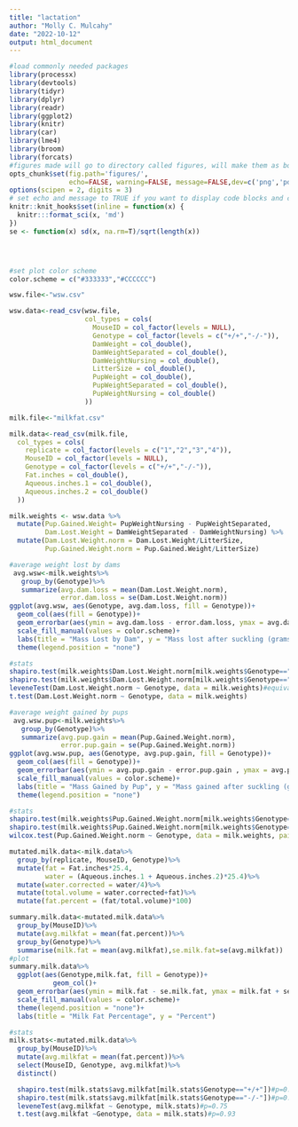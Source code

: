 ```yaml
---
title: "lactation"
author: "Molly C. Mulcahy"
date: "2022-10-12"
output: html_document
---
```


```r
#load commonly needed packages
library(processx)
library(devtools)
library(tidyr)
library(dplyr)
library(readr)
library(ggplot2)
library(knitr)
library(car)
library(lme4)
library(broom)
library(forcats)
#figures made will go to directory called figures, will make them as both png and pdf files 
opts_chunk$set(fig.path='figures/',
               echo=FALSE, warning=FALSE, message=FALSE,dev=c('png','pdf'))
options(scipen = 2, digits = 3)
# set echo and message to TRUE if you want to display code blocks and code output respectively
knitr::knit_hooks$set(inline = function(x) {
  knitr:::format_sci(x, 'md')
})
se <- function(x) sd(x, na.rm=T)/sqrt(length(x))




#set plot color scheme
color.scheme = c("#333333","#CCCCCC")
```

```r
wsw.file<-"wsw.csv"

wsw.data<-read_csv(wsw.file,
                   col_types = cols(
                     MouseID = col_factor(levels = NULL),
                     Genotype = col_factor(levels = c("+/+","-/-")),
                     DamWeight = col_double(),
                     DamWeightSeparated = col_double(),
                     DamWeightNursing = col_double(),
                     LitterSize = col_double(),
                     PupWeight = col_double(),
                     PupWeightSeparated = col_double(),
                     PupWeightNursing = col_double()
                   ))

milk.file<-"milkfat.csv"

milk.data<-read_csv(milk.file,
  col_types = cols(
    replicate = col_factor(levels = c("1","2","3","4")),
    MouseID = col_factor(levels = NULL),
    Genotype = col_factor(levels = c("+/+","-/-")),
    Fat.inches = col_double(),
    Aqueous.inches.1 = col_double(),
    Aqueous.inches.2 = col_double()
  ))
```

```r

milk.weights <- wsw.data %>%
  mutate(Pup.Gained.Weight= PupWeightNursing - PupWeightSeparated,
         Dam.Lost.Weight = DamWeightSeparated - DamWeightNursing) %>%
  mutate(Dam.Lost.Weight.norm = Dam.Lost.Weight/LitterSize,
         Pup.Gained.Weight.norm = Pup.Gained.Weight/LitterSize) 

#average weight lost by dams
 avg.wsw<-milk.weights%>%
   group_by(Genotype)%>%
   summarize(avg.dam.loss = mean(Dam.Lost.Weight.norm),
             error.dam.loss = se(Dam.Lost.Weight.norm))
ggplot(avg.wsw, aes(Genotype, avg.dam.loss, fill = Genotype))+
  geom_col(aes(fill = Genotype))+
  geom_errorbar(aes(ymin = avg.dam.loss - error.dam.loss, ymax = avg.dam.loss + error.dam.loss), width =0.3)+
  scale_fill_manual(values = color.scheme)+
  labs(title = "Mass Lost by Dam", y = "Mass lost after suckling (grams)")+
  theme(legend.position = "none")

#stats
shapiro.test(milk.weights$Dam.Lost.Weight.norm[milk.weights$Genotype=="+/+"])#normal
shapiro.test(milk.weights$Dam.Lost.Weight.norm[milk.weights$Genotype=="-/-"])#normal
leveneTest(Dam.Lost.Weight.norm ~ Genotype, data = milk.weights)#equivalent variance
t.test(Dam.Lost.Weight.norm ~ Genotype, data = milk.weights)

#average weight gained by pups
 avg.wsw.pup<-milk.weights%>%
   group_by(Genotype)%>%
   summarize(avg.pup.gain = mean(Pup.Gained.Weight.norm),
             error.pup.gain = se(Pup.Gained.Weight.norm))
ggplot(avg.wsw.pup, aes(Genotype, avg.pup.gain, fill = Genotype))+
  geom_col(aes(fill = Genotype))+
  geom_errorbar(aes(ymin = avg.pup.gain - error.pup.gain , ymax = avg.pup.gain  + error.pup.gain ), width =0.3)+
  scale_fill_manual(values = color.scheme)+
  labs(title = "Mass Gained by Pup", y = "Mass gained after suckling (grams)")+
  theme(legend.position = "none")

#stats
shapiro.test(milk.weights$Pup.Gained.Weight.norm[milk.weights$Genotype=="+/+"])#not normal
shapiro.test(milk.weights$Pup.Gained.Weight.norm[milk.weights$Genotype=="-/-"])#normal
wilcox.test(Pup.Gained.Weight.norm ~ Genotype, data = milk.weights, paired = FALSE)
```


```r
mutated.milk.data<-milk.data%>%
  group_by(replicate, MouseID, Genotype)%>%
  mutate(fat = Fat.inches*25.4,
         water = (Aqueous.inches.1 + Aqueous.inches.2)*25.4)%>%
  mutate(water.corrected = water/4)%>%
  mutate(total.volume = water.corrected+fat)%>%
  mutate(fat.percent = (fat/total.volume)*100)

summary.milk.data<-mutated.milk.data%>%
  group_by(MouseID)%>%
  mutate(avg.milkfat = mean(fat.percent))%>%
  group_by(Genotype)%>%
  summarise(milk.fat = mean(avg.milkfat),se.milk.fat=se(avg.milkfat))
#plot
summary.milk.data%>%
  ggplot(aes(Genotype,milk.fat, fill = Genotype))+
           geom_col()+
  geom_errorbar(aes(ymin = milk.fat - se.milk.fat, ymax = milk.fat + se.milk.fat), width =0.3)+
  scale_fill_manual(values = color.scheme)+
  theme(legend.position = "none")+
  labs(title = "Milk Fat Percentage", y = "Percent")

#stats
milk.stats<-mutated.milk.data%>%
  group_by(MouseID)%>%
  mutate(avg.milkfat = mean(fat.percent))%>%
  select(MouseID, Genotype, avg.milkfat)%>%
  distinct()

  shapiro.test(milk.stats$avg.milkfat[milk.stats$Genotype=="+/+"])#p=0.6
  shapiro.test(milk.stats$avg.milkfat[milk.stats$Genotype=="-/-"])#p=0.4
  leveneTest(avg.milkfat ~ Genotype, milk.stats)#p=0.75
  t.test(avg.milkfat ~Genotype, data = milk.stats)#p=0.93

```
